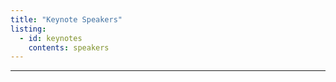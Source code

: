 ```yaml
---
title: "Keynote Speakers"
listing:
  - id: keynotes
    contents: speakers
---
```



------------------------------------------------------------------------